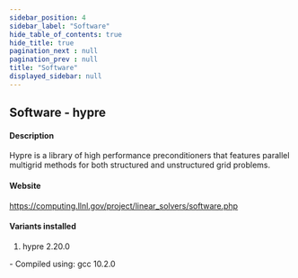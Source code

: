 ```yaml
---
sidebar_position: 4
sidebar_label: "Software"
hide_table_of_contents: true
hide_title: true
pagination_next : null
pagination_prev : null
title: "Software"
displayed_sidebar: null
---
```


## Software - hypre


#### Description
Hypre is a library of high performance preconditioners that features parallel multigrid methods for both structured and unstructured grid problems.

#### Website
https://computing.llnl.gov/project/linear_solvers/software.php

#### Variants installed
1. hypre 2.20.0
<div class="ul-circle">
    - Compiled using: gcc 10.2.0
</div>


